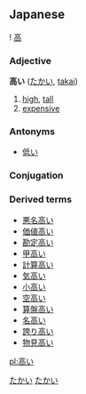 ==Japanese==
{{ja-kanjitab-top}}
! [[高]]
{{ja-kanjitab-bottom}}
===Adjective===
'''高い''' ([[たかい]], [[takai]])

# [[high]], [[tall]]
# [[expensive]]


===Antonyms===
* [[低い]]


===Conjugation===
{{ja-i|高|たか|taka}}


===Derived terms===
*[[悪名高い]]
*[[価値高い]]
*[[勘定高い]]
*[[甲高い]]
*[[計算高い]]
*[[気高い]]
*[[小高い]]
*[[空高い]]
*[[算盤高い]]
*[[名高い]]
*[[誇り高い]]
*[[物見高い]]

[[Category:Japanese language|たかい]]
[[Category:い-Adjectives|たかい]]

[[pl:高い]]
